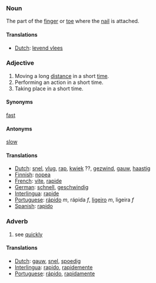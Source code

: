 ===Noun===
The part of the [[finger]] or [[toe]] where the [[nail]] is attached.

====Translations====
*[[Dutch]]: [[levend vlees]]

===Adjective===
# Moving a long [[distance]] in a short [[time]].
# Performing an action in a short time.
# Taking place in a short time.

====Synonyms====
[[fast]]

====Antonyms====
[[slow]]

====Translations====
*[[Dutch]]: [[snel]], [[vlug]], [[rap]], [[kwiek]] ??, [[gezwind]], [[gauw]], [[haastig]]
*[[Finnish]]: [[nopea]]
*[[French]]: [[vite]], [[rapide]]
*[[German]]: [[schnell]], [[geschwindig]]
*[[Interlingua]]: [[rapide]]
*[[Portuguese]]: [[rápido]] ''m'', rápida ''f'', [[ligeiro]] ''m'', ligeira ''f''
*[[Spanish]]: [[rapido]]

===Adverb===

#see [[quickly]]

====Translations====
*[[Dutch]]: [[gauw]], [[snel]], [[spoedig]]
*[[Interlingua]]: [[rapido]], [[rapidemente]]
*[[Portuguese]]: [[rápido]], [[rapidamente]]